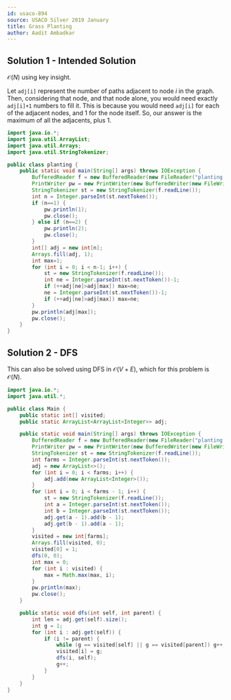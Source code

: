 ```yaml
---
id: usaco-894
source: USACO Silver 2019 January
title: Grass Planting
author: Aadit Ambadkar
---
```


## Solution 1 - Intended Solution

$\mathcal{O}(N)$ using key insight.

Let ```adj[i]``` represent the number of paths adjacent to node $i$ in the graph. Then, considering that node, and that node alone, you would need exactly ```adj[i]+1``` numbers to fill it. This is because you would need ```adj[i]``` for each of the adjacent nodes, and $1$ for the node itself. So, our answer is the maximum of all the adjacents, plus $1$. 

```java
import java.io.*;
import java.util.ArrayList;
import java.util.Arrays;
import java.util.StringTokenizer;

public class planting {
    public static void main(String[] args) throws IOException {
        BufferedReader f = new BufferedReader(new FileReader("planting.in"));
        PrintWriter pw = new PrintWriter(new BufferedWriter(new FileWriter("planting.out")));
        StringTokenizer st = new StringTokenizer(f.readLine());
        int n = Integer.parseInt(st.nextToken());
        if (n==1) {
            pw.println(1);
            pw.close();
        } else if (n==2) {
            pw.println(2);
            pw.close();
        }
        int[] adj = new int[n];
        Arrays.fill(adj, 1);
        int max=1;
        for (int i = 0; i < n-1; i++) {
            st = new StringTokenizer(f.readLine());
            int ne = Integer.parseInt(st.nextToken())-1;
            if (++adj[ne]>adj[max]) max=ne;
            ne = Integer.parseInt(st.nextToken())-1;
            if (++adj[ne]>adj[max]) max=ne;
        }
        pw.println(adj[max]);
        pw.close();
    }
}
```

## Solution 2 - DFS

This can also be solved using DFS in $\mathcal{O}(V+E)$, which for this problem is $\mathcal{O}(N)$.

```java
import java.io.*;
import java.util.*;

public class Main {
    public static int[] visited;
    public static ArrayList<ArrayList<Integer>> adj;

    public static void main(String[] args) throws IOException {
        BufferedReader f = new BufferedReader(new FileReader("planting.in"));
        PrintWriter pw = new PrintWriter(new BufferedWriter(new FileWriter("planting.out")));
        StringTokenizer st = new StringTokenizer(f.readLine());
        int farms = Integer.parseInt(st.nextToken());
        adj = new ArrayList<>();
        for (int i = 0; i < farms; i++) {
            adj.add(new ArrayList<Integer>());
        }
        for (int i = 0; i < farms - 1; i++) {
            st = new StringTokenizer(f.readLine());
            int a = Integer.parseInt(st.nextToken());
            int b = Integer.parseInt(st.nextToken());
            adj.get(a - 1).add(b - 1);
            adj.get(b - 1).add(a - 1);
        }
        visited = new int[farms];
        Arrays.fill(visited, 0);
        visited[0] = 1;
        dfs(0, 0);
        int max = 0;
        for (int i : visited) {
            max = Math.max(max, i);
        }
        pw.println(max);
        pw.close();
    }

    public static void dfs(int self, int parent) {
        int len = adj.get(self).size();
        int g = 1;
        for (int i : adj.get(self)) {
            if (i != parent) {
                while (g == visited[self] || g == visited[parent]) g++;
                visited[i] = g;
                dfs(i, self);
                g++;
            }
        }
    }
}
```
